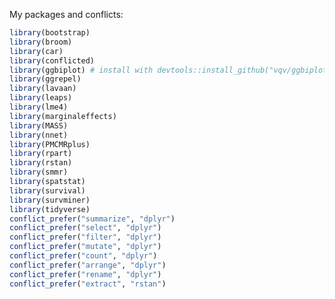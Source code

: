 My packages and conflicts:

```r
library(bootstrap)
library(broom)
library(car)
library(conflicted)
library(ggbiplot) # install with devtools::install_github("vqv/ggbiplot")
library(ggrepel)
library(lavaan)
library(leaps) 
library(lme4)
library(marginaleffects)
library(MASS)
library(nnet)
library(PMCMRplus)
library(rpart)
library(rstan)
library(smmr)
library(spatstat)
library(survival)
library(survminer)
library(tidyverse)
conflict_prefer("summarize", "dplyr")
conflict_prefer("select", "dplyr")
conflict_prefer("filter", "dplyr")
conflict_prefer("mutate", "dplyr")
conflict_prefer("count", "dplyr")
conflict_prefer("arrange", "dplyr")
conflict_prefer("rename", "dplyr")
conflict_prefer("extract", "rstan")
```
